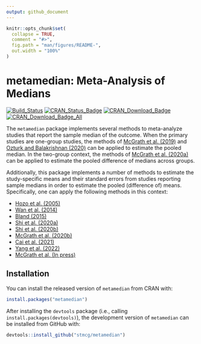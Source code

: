 ```yaml
---
output: github_document
---
```


<!-- README.md is generated from README.Rmd. Please edit that file -->

```r
knitr::opts_chunk$set(
  collapse = TRUE,
  comment = "#>",
  fig.path = "man/figures/README-",
  out.width = "100%"
)
```
# metamedian: Meta-Analysis of Medians

[![Build_Status](https://travis-ci.org/stmcg/metamedian.svg?branch=master)](https://travis-ci.org/stmcg/metamedian)
[![CRAN_Status_Badge](https://www.r-pkg.org/badges/version/metamedian)](https://cran.r-project.org/package=metamedian)
[![CRAN_Download_Badge](https://cranlogs.r-pkg.org/badges/metamedian)](https://www.r-pkg.org/pkg/metamedian)
[![CRAN_Download_Badge_All](https://cranlogs.r-pkg.org/badges/grand-total/metamedian)](https://www.r-pkg.org/pkg/metamedian)

The `metamedian` package implements several methods to meta-analyze studies that report the sample median of the outcome. When the primary studies are one-group studies, the methods of [McGrath et al. (2019)](https://onlinelibrary.wiley.com/doi/abs/10.1002/sim.8013?af=R) and [Ozturk and Balakrishnan (2020)](https://onlinelibrary.wiley.com/doi/abs/10.1002/sim.8738) can be applied to estimate the pooled median. In the two-group context, the methods of [McGrath et al. (2020a)](https://onlinelibrary.wiley.com/doi/abs/10.1002/bimj.201900036) can be applied to estimate the pooled difference of medians across groups. 

Additionally, this package implements a number of methods to estimate the study-specific means and their standard errors from studies reporting sample medians in order to estimate the pooled (difference of) means. Specifically, one can apply the following methods in this context:

- [Hozo et al. (2005)](https://bmcmedresmethodol.biomedcentral.com/articles/10.1186/1471-2288-5-13)
- [Wan et al. (2014)](https://bmcmedresmethodol.biomedcentral.com/articles/10.1186/1471-2288-14-135)
- [Bland (2015)](https://lifescienceglobal.com/pms/index.php/ijsmr/article/view/2688)
- [Shi et al. (2020a)](https://onlinelibrary.wiley.com/doi/10.1002/jrsm.1429)
- [Shi et al. (2020b)](https://www.intlpress.com/site/pub/pages/journals/items/sii/content/vols/0013/0004/a009/)
- [McGrath et al. (2020b)](https://journals.sagepub.com/doi/full/10.1177/0962280219889080)
- [Cai et al. (2021)](https://journals.sagepub.com/doi/full/10.1177/09622802211047348)
- [Yang et al. (2022)](https://www.tandfonline.com/doi/full/10.1080/02664763.2021.1967890)
- [McGrath et al. (In press)](https://arxiv.org/abs/2206.14386)

## Installation

You can install the released version of `metamedian` from CRAN with:

``` r
install.packages("metamedian")
```

After installing the `devtools` package (i.e., calling `install.packages(devtools)`), the development version of `metamedian` can be installed from GitHub with:
``` r
devtools::install_github("stmcg/metamedian")
```

